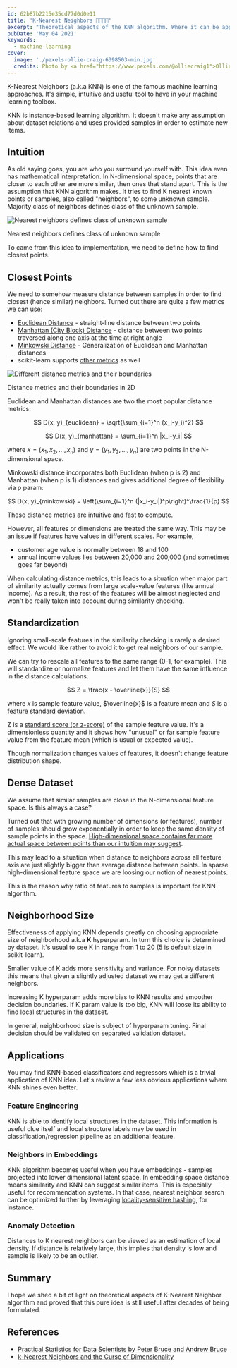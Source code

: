 ```yaml
---
id: 62b87b2215e35cd77d0d0e11
title: 'K-Nearest Neighbors 👨‍👩‍👧‍👦'
excerpt: "Theoretical aspects of the KNN algorithm. Where it can be applied and when it fails."
pubDate: 'May 04 2021'
keywords:
  - machine learning
cover: 
  image: './pexels-ollie-craig-6398503-min.jpg'
  credits: Photo by <a href="https://www.pexels.com/@olliecraig1">Ollie Craig</a> from <a href="https://www.pexels.com/photo/roads-with-vehicles-near-buildings-and-autumn-trees-in-city-6398503/">Pexels</a>
---
```


K-Nearest Neighbors (a.k.a KNN) is one of the famous machine learning approaches. It's simple, intuitive and useful tool to have in your machine learning toolbox.

KNN is instance-based learning algorithm. It doesn't make any assumption about dataset relations and uses provided samples in order to estimate new items.

## Intuition

As old saying goes, you are who you surround yourself with. This idea even has mathematical interpretation. In N-dimensional space, points that are closer to each other are more similar, then ones that stand apart. This is the assumption that KNN algorithm makes. It tries to find K nearest known points or samples, also called "neighbors", to some unknown sample. Majority class of neighbors defines class of the unknown sample.

![Nearest neighbors defines class of unknown sample](./img/k-nearest-neighbors.png "Nearest neighbors defines class of unknown sample")

<div class="image-title">Nearest neighbors defines class of unknown sample</div>

To came from this idea to implementation, we need to define how to find closest points.

## Closest Points

We need to somehow measure distance between samples in order to find closest (hence similar) neighbors. Turned out there are quite a few metrics we can use:

- <a target="_blank" rel="noopener" href="https://en.wikipedia.org/wiki/Euclidean_distance">Euclidean Distance</a> - straight-line distance between two points
- <a target="_blank" rel="noopener" href="https://en.wikipedia.org/wiki/Taxicab_geometry">Manhattan (City Block) Distance</a> - distance between two points traversed along one axis at the time at right angle
- <a target="_blank" rel="noopener" href="https://en.wikipedia.org/wiki/Minkowski_distance">Minkowski Distance</a> - Generalization of Euclidean and Manhattan distances
- scikit-learn supports <a target="_blank" rel="noopener" href="https://scikit-learn.org/stable/modules/generated/sklearn.neighbors.DistanceMetric.html#sklearn.neighbors.DistanceMetric">other metrics</a> as well

![Different distance metrics and their boundaries](./img/distance-metrics.png?22 "Different distance metrics and their boundaries")

<div class="image-title">Distance metrics and their boundaries in 2D</div>

Euclidean and Manhattan distances are two the most popular distance metrics:

$$
D(x, y)_{euclidean} = \sqrt{\sum_{i=1}^n (x_i-y_i)^2}
$$

$$
D(x, y)_{manhattan} = \sum_{i=1}^n |x_i-y_i|
$$

where $x=(x_1, x_2, ..., x_n)$ and $y=(y_1, y_2, ..., y_n)$ are two points in the N-dimensional space.

Minkowski distance incorporates both Euclidean (when p is 2) and Manhattan (when p is 1) distances and gives additional degree of flexibility via p param:

$$
D(x, y)_{minkowski} = \left(\sum_{i=1}^n (|x_i-y_i|)^p\right)^\frac{1}{p}
$$

These distance metrics are intuitive and fast to compute.

However, all features or dimensions are treated the same way. This may be an issue if features have values in different scales. For example,

- customer age value is normally between 18 and 100
- annual income values lies between 20,000 and 200,000 (and sometimes goes far beyond)

When calculating distance metrics, this leads to a situation when major part of similarity actually comes from large scale-value features (like annual income). As a result, the rest of the features will be almost neglected and won't be really taken into account during similarity checking.

## Standardization

Ignoring small-scale features in the similarity checking is rarely a desired effect. We would like rather to avoid it to get real neighbors of our sample.

We can try to rescale all features to the same range (0-1, for example). This will standardize or normalize features and let them have the same influence in the distance calculations.

$$
Z = \frac{x - \overline{x}}{S}
$$

where $x$ is sample feature value, $\overline{x}$ is a feature mean and $S$ is a feature standard deviation.

Z is a <a target="_blank" rel="noopener" href="https://en.wikipedia.org/wiki/Standard_score">standard score (or z-score)</a> of the sample feature value. It's a dimensionless quantity and it shows how "unusual" or far sample feature value from the feature mean (which is usual or expected value).

Though normalization changes values of features, it doesn't change feature distribution shape.

## Dense Dataset

We assume that similar samples are close in the N-dimensional feature space. Is this always a case?

Turned out that with growing number of dimensions (or features), number of samples should grow exponentially in order to keep the same density of sample points in the space. [High-dimensional space contains far more actual space between points than our intuition may suggest](/blog/curse-of-dimensionality).

This may lead to a situation when distance to neighbors across all feature axis are just slightly bigger than average distance between points. In sparse high-dimensional feature space we are loosing our notion of nearest points.

This is the reason why ratio of features to samples is important for KNN algorithm.

## Neighborhood Size

Effectiveness of applying KNN depends greatly on choosing appropriate size of neighborhood a.k.a **K** hyperparam. In turn this choice is determined by dataset. It's usual to see K in range from 1 to 20 (5 is default size in scikit-learn).

Smaller value of K adds more sensitivity and variance. For noisy datasets this means that given a slightly adjusted dataset we may get a different neighbors.

Increasing K hyperparam adds more bias to KNN results and smoother decision boundaries. If K param value is too big, KNN will loose its ability to find local structures in the dataset.

In general, neighborhood size is subject of hyperparam tuning. Final decision should be validated on separated validation dataset.

## Applications

You may find KNN-based classificators and regressors which is a trivial application of KNN idea. Let's review a few less obvious applications where KNN shines even better.

### Feature Engineering

KNN is able to identify local structures in the dataset. This information is useful clue itself and local structure labels may be used in classification/regression pipeline as an additional feature.

### Neighbors in Embeddings

KNN algorithm becomes useful when you have embeddings - samples projected into lower dimensional latent space. In embedding space distance means similarity and KNN can suggest similar items. This is especially useful for recommendation systems. In that case, nearest neighbor search can be optimized further by leveraging <a target="_blank" rel="noopener" href="https://en.wikipedia.org/wiki/Locality-sensitive_hashing">locality-sensitive hashing</a>, for instance.

### Anomaly Detection

Distances to K nearest neighbors can be viewed as an estimation of local density. If distance is relatively large, this implies that density is low and sample is likely to be an outlier.

## Summary

I hope we shed a bit of light on theoretical aspects of K-Nearest Neighbor algorithm and proved that this pure idea is still useful after decades of being formulated.

## References

- <a target="_blank" rel="noopener" href="https://www.oreilly.com/library/view/practical-statistics-for/9781491952955/">Practical Statistics for Data Scientists by Peter Bruce and Andrew Bruce</a>
- <a target="_blank" rel="noopener" href="https://towardsdatascience.com/k-nearest-neighbors-and-the-curse-of-dimensionality-e39d10a6105d">k-Nearest Neighbors and the Curse of Dimensionality</a>
